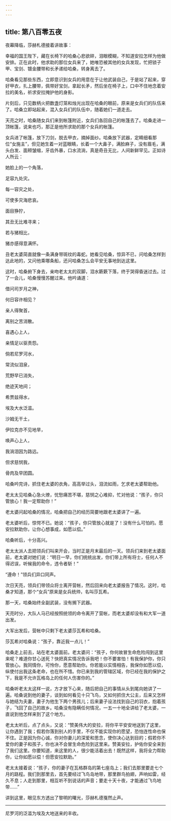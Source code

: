 ```yaml
---
---
---
```

title: 第八百零五夜
---






夜幕降临，莎赫札德接着讲故事：





幸福的国王陛下，藏在长椅下的哈桑心悲欲碎，泪眼模糊，不知道安拉怎样为他做安排。正在此时，他求助的那位女兵来了，她唯恐被其他的女兵发现，忙把锁子甲、宝剑、镀金腰带和长矛递给哈桑，转身离去了。

哈桑看见那些东西，立即意识到女兵的用意在于让他武装自己，于是站了起来，穿好甲衣，扎上腰带，佩带好宝剑，拿起长矛，然后坐在椅子上，口中不住地念着安拉的美名，祈求安拉掩护他的身影。

片刻后，只见数柄火把数盏灯笼和烛光出现在哈桑的眼前，原来是女兵们的队伍来了。哈桑立即站起来，混入女兵们的队伍中，随着她们一道走去。

天亮之时，哈桑随女兵们来到帐篷附近，女兵们各回自己的帐篷去了。哈桑走进一顶帐篷，说来也巧，那正是他所求助的那个女兵的帐篷。

女兵进了帐篷，放下刀剑，脱去甲衣，摘掉面纱。哈桑放下武器，定睛细看那位“女施主”，但见她生着一对蓝眼睛，长着一个大鼻子，满脸麻子，没有眉毛，满头白发、面颊皱缩，牙齿外暴，口水流淌，真是奇丑无比，人间新鲜罕见。正如诗人所云：


她脸上的一个角落，

足容九处灾。

每一容灾之处，

可使多灾海悲哀。

面目狰狞，

其丑无比难寻来；

若与猪相比，

猪亦感得意满怀。



丑老太婆简直就像一条满身带斑纹的毒蛇。她看见哈桑，惊异不已，问哈桑怎样到达此地的，又问他乘哪条船，还问哈桑怎么会平安无事地到达这里。

这时，哈桑俯下身去，亲吻老太太的双脚，泪水簌簌下落，终于哭得昏迷过去。过了一会儿，哈桑慢慢苏醒过来。他吟诵道：


借问司岁月之神，

何日容许相见？

亲人得聚首，

离别之苦消散。

喜遇心上人，

亲情足以驱责怨。

倘若尼罗河水，

常流似泪泉，

荒野早已消失，

绝迹天地间；

希贾兹得水，

埃及大水泛滥。

沙姆无干土，

伊拉克亦不见地旱，

唤声心上人，

我淌泪因为路远。

但求慈悯我，

骨肉及早团圆。



哈桑吟完诗，抓住老太婆的衣角，高高举过头，泪流如雨，乞求老太婆帮助他。

老太太见哈桑心急火燎，忧愁痛苦不堪，慈悯之心难抑，忙对他说：“孩子，你只管放心！我一定帮助你！”

老太婆问起哈桑的情况，哈桑把自己的经历简要地跟老太婆讲了一遍。

老太婆听后，惊愕不已。她说：“孩子，你只管放心就是了！没有什么可怕的。愿安拉默助你，让你心想事成，如愿以偿。”

哈桑听后，十分高兴。

老太太派人去把领兵们叫来开会，当时正是月末最后的一天。领兵们来到老太婆面前，老太婆对她们说：“明日一早，你们统统出发，你们带上所有将士，任何人不得迟误，听候我的命令，违令者斩！”

“遵命！”领兵们异口同声。

次日天亮，领兵们带领众将士离开营帐，然后回来向老太婆报告了情况。这时，哈桑才知道，那个“女兵”原来是女兵统帅，名叫莎瓦希。

那一天，哈桑始终全副武装，没有搁下武器。

天亮时分，大队人马已经按照统领的命令离开了营帐，而老太婆却没有和大军一道出发。

大军出发后，营帐中只剩下老太婆莎瓦希和哈桑。

莎瓦希对哈桑说：“孩子，靠近我一点儿！”

哈桑走上前去，站在老太婆面前。老太婆问：“孩子，你何故冒生命危险闯到这里来呢？难道你甘心送死？快把真实情况告诉我吧！你不要害怕！有我保护你，你只管放心。我同情你，可怜你，愿意帮助你。你若能以实情相告，我保你如愿以偿，纵使付出我这条老命，也在所不惜。你已来到我的管辖区域，你已经在我的保护之下，我是不允许瓦格岛上的任何人伤害你的。”

哈桑听老太太这样一说，方才放下心来，随后把自己的事情从头到尾向她讲了一遍。哈桑说到他的妻子，谈到如何看见十只飞鸟，又如何抓住大公主，后来又怎样与她结为夫妻，妻子为他生下两个男孩儿；后来妻子设法找到自己的羽衣，抱着孩子，飞回了自己的故乡。哈桑没有隐瞒任何情况，一五一十地全讲给了老太婆，一直说到他怎样来到了这个地方。

老太太听后，点了点头，又说：“赞美伟大的安拉，将你平平安安地送到了这里，让你遇到了我；假若你落到别人的手里，不仅不能实现你的愿望，恐怕连性命也保不住。正是因为你心诚，你对你妻儿的深爱和思念，使你决心达到目的；假若你不爱你的妻子和孩子，你也决不会冒生命危险到这里来。赞美安拉，护佑你安全来到了我们这里。你要知道，来这里的人，很少能活着出去！既然这样，我将全力帮助你，让你如愿以偿！但愿安拉默助。”

老太太接着说：“孩子，你的妻子在瓦格群岛的第七座岛上；我们去那里要走七个月的路程。我们到那里去，首先要经过飞鸟岛地带，那里群鸟拍翅，声响如雷，经久不息；人走到那里，相互听不到说话的声音；要走十天十夜，才能通过飞鸟地带……”





讲到这里，眼见东方透出了黎明的曙光，莎赫札德戛然止声。



***





尼罗河的泛滥为埃及大地送来的丰收。​​​
